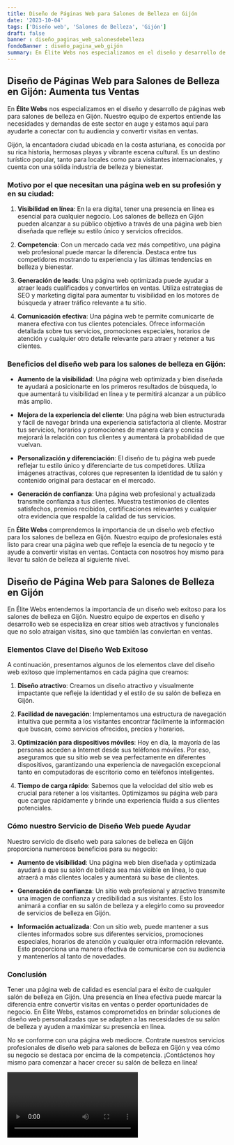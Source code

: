 ```yaml
---
title: Diseño de Páginas Web para Salones de Belleza en Gijón
date: '2023-10-04'
tags: ['Diseño web', 'Salones de Belleza', 'Gijón']
draft: false
banner : diseño_paginas_web_salonesdebelleza
fondoBanner : diseño_pagina_web_gijón
summary: En Élite Webs nos especializamos en el diseño y desarrollo de páginas web para salones de belleza en Gijón. Nuestro equipo de expertos entiende las necesidades y demandas de este sector en auge y estamos aquí para ayudarte a conectar con tu audiencia y convertir visitas en ventas.
---
```


## Diseño de Páginas Web para Salones de Belleza en Gijón: Aumenta tus Ventas

En **Élite Webs** nos especializamos en el diseño y desarrollo de páginas web para salones de belleza en Gijón. Nuestro equipo de expertos entiende las necesidades y demandas de este sector en auge y estamos aquí para ayudarte a conectar con tu audiencia y convertir visitas en ventas.

Gijón, la encantadora ciudad ubicada en la costa asturiana, es conocida por su rica historia, hermosas playas y vibrante escena cultural. Es un destino turístico popular, tanto para locales como para visitantes internacionales, y cuenta con una sólida industria de belleza y bienestar. 

### Motivo por el que necesitan una página web en su profesión y en su ciudad:

1. **Visibilidad en línea**: En la era digital, tener una presencia en línea es esencial para cualquier negocio. Los salones de belleza en Gijón pueden alcanzar a su público objetivo a través de una página web bien diseñada que refleje su estilo único y servicios ofrecidos.

2. **Competencia**: Con un mercado cada vez más competitivo, una página web profesional puede marcar la diferencia. Destaca entre tus competidores mostrando tu experiencia y las últimas tendencias en belleza y bienestar.

3. **Generación de leads**: Una página web optimizada puede ayudar a atraer leads cualificados y convertirlos en ventas. Utiliza estrategias de SEO y marketing digital para aumentar tu visibilidad en los motores de búsqueda y atraer tráfico relevante a tu sitio.

4. **Comunicación efectiva**: Una página web te permite comunicarte de manera efectiva con tus clientes potenciales. Ofrece información detallada sobre tus servicios, promociones especiales, horarios de atención y cualquier otro detalle relevante para atraer y retener a tus clientes.

### Beneficios del diseño web para los salones de belleza en Gijón:

- **Aumento de la visibilidad**: Una página web optimizada y bien diseñada te ayudará a posicionarte en los primeros resultados de búsqueda, lo que aumentará tu visibilidad en línea y te permitirá alcanzar a un público más amplio.

- **Mejora de la experiencia del cliente**: Una página web bien estructurada y fácil de navegar brinda una experiencia satisfactoria al cliente. Mostrar tus servicios, horarios y promociones de manera clara y concisa mejorará la relación con tus clientes y aumentará la probabilidad de que vuelvan.

- **Personalización y diferenciación**: El diseño de tu página web puede reflejar tu estilo único y diferenciarte de tus competidores. Utiliza imágenes atractivas, colores que representen la identidad de tu salón y contenido original para destacar en el mercado.

- **Generación de confianza**: Una página web profesional y actualizada transmite confianza a tus clientes. Muestra testimonios de clientes satisfechos, premios recibidos, certificaciones relevantes y cualquier otra evidencia que respalde la calidad de tus servicios.

En **Élite Webs** comprendemos la importancia de un diseño web efectivo para los salones de belleza en Gijón. Nuestro equipo de profesionales está listo para crear una página web que refleje la esencia de tu negocio y te ayude a convertir visitas en ventas. Contacta con nosotros hoy mismo para llevar tu salón de belleza al siguiente nivel.

<GifSeo />

<Cta />

## Diseño de Página Web para Salones de Belleza en Gijón

En Élite Webs entendemos la importancia de un diseño web exitoso para los salones de belleza en Gijón. Nuestro equipo de expertos en diseño y desarrollo web se especializa en crear sitios web atractivos y funcionales que no solo atraigan visitas, sino que también las conviertan en ventas.

### Elementos Clave del Diseño Web Exitoso

A continuación, presentamos algunos de los elementos clave del diseño web exitoso que implementamos en cada página que creamos:

1. **Diseño atractivo**: Creamos un diseño atractivo y visualmente impactante que refleje la identidad y el estilo de su salón de belleza en Gijón.

2. **Facilidad de navegación**: Implementamos una estructura de navegación intuitiva que permita a los visitantes encontrar fácilmente la información que buscan, como servicios ofrecidos, precios y horarios.

3. **Optimización para dispositivos móviles**: Hoy en día, la mayoría de las personas acceden a Internet desde sus teléfonos móviles. Por eso, aseguramos que su sitio web se vea perfectamente en diferentes dispositivos, garantizando una experiencia de navegación excepcional tanto en computadoras de escritorio como en teléfonos inteligentes.

4. **Tiempo de carga rápido**: Sabemos que la velocidad del sitio web es crucial para retener a los visitantes. Optimizamos su página web para que cargue rápidamente y brinde una experiencia fluida a sus clientes potenciales.

### Cómo nuestro Servicio de Diseño Web puede Ayudar

Nuestro servicio de diseño web para salones de belleza en Gijón proporciona numerosos beneficios para su negocio:

- **Aumento de visibilidad**: Una página web bien diseñada y optimizada ayudará a que su salón de belleza sea más visible en línea, lo que atraerá a más clientes locales y aumentará su base de clientes.

- **Generación de confianza**: Un sitio web profesional y atractivo transmite una imagen de confianza y credibilidad a sus visitantes. Esto los animará a confiar en su salón de belleza y a elegirlo como su proveedor de servicios de belleza en Gijón.

- **Información actualizada**: Con un sitio web, puede mantener a sus clientes informados sobre sus diferentes servicios, promociones especiales, horarios de atención y cualquier otra información relevante. Esto proporciona una manera efectiva de comunicarse con su audiencia y mantenerlos al tanto de novedades.

### Conclusión

Tener una página web de calidad es esencial para el éxito de cualquier salón de belleza en Gijón. Una presencia en línea efectiva puede marcar la diferencia entre convertir visitas en ventas o perder oportunidades de negocio. En Élite Webs, estamos comprometidos en brindar soluciones de diseño web personalizadas que se adapten a las necesidades de su salón de belleza y ayuden a maximizar su presencia en línea.

No se conforme con una página web mediocre. Contrate nuestros servicios profesionales de diseño web para salones de belleza en Gijón y vea cómo su negocio se destaca por encima de la competencia. ¡Contáctenos hoy mismo para comenzar a hacer crecer su salón de belleza en línea!

<Video />

<CtaBot job='Salones de Belleza' city='Gijón'/>

<Gmaps query='Gijón+españa+maps' />